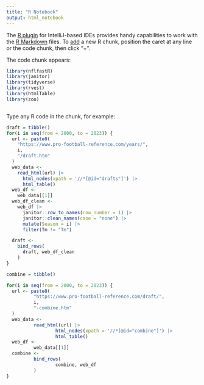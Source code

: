 ---
title: "R Notebook"
output: html_notebook
---

The [R plugin](https://www.jetbrains.com/help/pycharm/r-plugin-support.html) for IntelliJ-based IDEs provides
handy capabilities to work with the [R Markdown](https://www.jetbrains.com/help/pycharm/r-markdown.html) files.
To [add](https://www.jetbrains.com/help/pycharm/r-markdown.html#add-code-chunk) a new R chunk,
position the caret at any line or the code chunk, then click "+".

The code chunk appears:
```{r}
library(nflfastR)
library(janitor)
library(tidyverse)
library(rvest)
library(htmlTable)
library(zoo)



```

Type any R code in the chunk, for example:
```{r}
draft = tibble()
for(i in seq(from = 2000, to = 2023)) {
  url <- paste0(
    "https://www.pro-football-reference.com/years/",
    i,
    "/draft.htm"
  )
  web_data <-
    read_html(url) |>
      html_nodes(xpath = '//*[@id="drafts"]') |>
      html_table()
  web_df <-
    web_data[[1]]
  web_df_clean <-
    web_df |>
      janitor::row_to_names(row_number = 1) |>
      janitor::clean_names(case = "none") |>
      mutate(Season = i) |>
      filter(Tm != "Tm")

  draft <-
    bind_rows(
      draft, web_df_clean
    )
}


```




```{r}
combine = tibble()

for(i in seq(from = 2000, to = 2023)) {
  url <- paste0(
          "https://www.pro-football-reference.com/draft/",
          i,
          "-combine.htm"
  )
  web_data <-
          read_html(url) |>
                  html_nodes(xpath = '//*[@id="combine"]') |>
                  html_table()
  web_df <-
          web_data[[1]]
  combine <-
          bind_rows(
                  combine, web_df
          )
}

```




```{r}


```





```{r}

```
